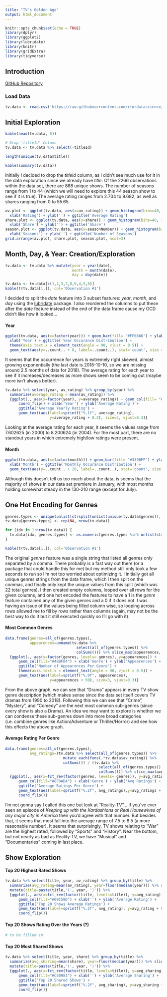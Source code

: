 ```yaml
---
title: "TV's Golden Age"
output: html_document
---
```


```r
knitr::opts_chunk$set(echo = TRUE)
library(dplyr)
library(ggplot2)
library(lubridate)
library(knitr)
library(gridExtra)
library(tidyverse)
```

## Introduction
[GitHub Repository](https://github.com/rfordatascience/tidytuesday/tree/master/data/2019/2019-01-08)


### Load Data
```r
tv.data <- read.csv('https://raw.githubusercontent.com/rfordatascience/tidytuesday/master/data/2019/2019-01-08/IMDb_Economist_tv_ratings.csv')
```


## Initial Exploration
```r
kable(head(tv.data, 5))

# Drop 'titleId' Column
tv.data <- tv.data %>% select(-titleId)

length(unique(tv.data$title))

kable(summary(tv.data))
```
Initially I decided to drop the *titleId* column, as I didn't see much use for it in the data exploration since we already have *title*. Of the 2266 observations within the data set, there are 868 unique shows. The number of seasons range from 1 to 44 (which we will need to explore this 44 season show to see if it is true). The average rating ranges from 2.704 to 9.682, as well as shares ranging from 0 to 55.65.

```r
av.plot <- ggplot(tv.data, aes(x=av_rating)) + geom_histogram(bins=40, fill="#DA0A0A") + 
  xlab('Rating') + ylab('') + ggtitle('Average Rating')
share.plot <- ggplot(tv.data, aes(x=share)) + geom_histogram(bins=40, fill="#09C517") + 
  xlab('Share') + ylab('') + ggtitle('Share')
season.plot <- ggplot(tv.data, aes(x=seasonNumber)) + geom_histogram(bins=40, fill="#0A75DA") + 
  xlab('Seasons') + ylab('') + ggtitle('Number of Seasons')
grid.arrange(av.plot, share.plot, season.plot, ncol=3)
```


## Month, Day, & Year: Creation/Exploration
```r
tv.data <- tv.data %>% mutate(year = year(date),
                              month = month(date),
                              day = day(date))

tv.data <- tv.data[c(1,2,3,7,8,9,4,5,6)]
kable(t(tv.data[1,]), col='Observation #1')
```
I decided to split the *date* feature into 3 subset features: *year*, *month*, and *day* using the [lubridate](https://lubridate.tidyverse.org/) package. I also reordered the columns to put these after the *date* feature instead of the end of the data frame cause my OCD didn't like how it looked... 

#### Year
```r
ggplot(tv.data, aes(x=factor(year))) + geom_bar(fill= "#FF6666") + ylab('Year Occurance') + 
  xlab('Year') + ggtitle('Year Occurance Distribution') + 
  theme(axis.text.x = element_text(angle = 90, vjust = 0.5)) + 
  geom_text(aes(y=..count.. + 8, label=..count..), stat='count', size = 3)
```

It seems that the occurrence for years is extremely right skewed, almost growing exponentially (the last date is 2018-10-10, so we are missing around 2.5 months of data for 2018). The average rating for each year to see if it increases/decreases as more shows seem to be coming out (maybe more isn't always better).

```r
tv.data %>% select(year, av_rating) %>% group_by(year) %>% 
  summarize(average_rating = mean(av_rating)) %>% 
  {ggplot(., aes(x=factor(year), y=average_rating)) + geom_col(fill= "#FF9333") + 
      coord_flip() + xlab('Year') + ylab('Average Rating') + 
      ggtitle('Average Yearly Rating') +
      geom_text(aes(label=sprintf("%.1f", average_rating), 
                    y=average_rating + 0.2), size=3, vjust=0.3)}
```

Looking at the average rating for each year, it seems the values range from 7.602625 (in 2000) to  8.200624 (in 2004). For the most part, there are no standout years in which extremely high/low ratings were present. 

#### Month
```r
ggplot(tv.data, aes(x=factor(month))) + geom_bar(fill= "#3396FF") + ylab('Month Occurance') + 
  xlab('Month') + ggtitle('Monthly Occurance Distribution') +
  geom_text(aes(y=..count.. + 20, label=..count..), stat='count', size = 4)
```

Although this doesn't tell us too much about the data, is seems that the majority of shows in our data set premiere in January, with most months holding somewhat steady in the 130-210 range (except for July). 


## One Hot Encoding for Genres
```r
genres.types <- unique(unlist(strsplit(unlist(unique(tv.data$genres)), ',')))
tv.data[genres.types] <- rep(NA, nrow(tv.data))

for (idx in 1:nrow(tv.data)) {
  tv.data[idx, genres.types] <- as.numeric(genres.types %in% unlist(strsplit(tv.data$genres[idx], ',')))
}

kable(t(tv.data[1,]), col='Observation #1')
```
The original *genres* feature was a single string that listed all genres only separated by a comma. There probably is a fast way out there (or a package that could handle this for me) but my method still only took a few seconds to run so I'm not too worried about optimizing it. I initially got all unique genres strings from the data frame, which I then split on the commas, and finally only kept the unique values from this split (which was 22 total genres). I then created empty columns, looped over all rows for the given columns, and one hot encoded the features to have a 1 is the *genre* feature contained any of the given genres and a 0 if it does not. I was having an issue of the values being filled column wise, so looping across rows allowed me to fill by rows rather than columns (again, may not be the best way to do it but it still executed quickly so I'll go with it).

#### Most Common Genres
```r
data.frame(genres=all_of(genres.types),
           appearences=unname(tv.data %>%
                                select(all_of(genres.types)) %>%
                                colSums())) %>% slice_max(appearences, n=length(genres.types)) %>%
  {ggplot(., aes(x=factor(genres, levels= genres), y=appearences)) +
      geom_col(fill="#48BF04") + xlab('Genre') + ylab('Appearences') +
      ggtitle('Number of Appearences Per Genre') +
      theme(axis.text.x = element_text(angle = 90, vjust = 0.5)) +
      geom_text(aes(label=sprintf("%.0f", appearences),
                    y=appearences + 50), size=3, vjust=0.3)}
```

From the above graph, we can see that "Drama" appears in every TV show genre description (which makes sense since the data set itself covers TV dramas from 1990 to 2018). Following this we can see that "Crime", "Mystery", and "Comedy" are the next most common sub-genres (since every show is also a Drama). An idea we may want to explore is whether we can condense these sub-genres down into more broad categories (i.e. combine genres like Action/Adventure or Thriller/Horror) and see how this effects the above graph.

#### Average Rating Per Genre
```r
data.frame(genres=all_of(genres.types),
           avg_ratings=(tv.data %>% select(all_of(genres.types)) %>%
                          mutate_each(funs(.*tv.data$av_rating)) %>%
                          colSums()) / (tv.data %>% 
                                          select(all_of(genres.types)) %>%
                                          colSums())) %>% slice_max(avg_ratings, n=length(genres.types)) %>% 
  {ggplot(., aes(x=fct_rev(factor(genres, levels= genres)), y=avg_ratings)) +
      geom_col(fill="#8F0ADA") + xlab('Genre') + ylab('Avg Ratings') +
      ggtitle('Average Ratings Per Genre') +
      geom_text(aes(label=sprintf("%.2f", avg_ratings),y=avg_ratings + 0.25), size=3, vjust=0.3) +
      coord_flip()}
```

I'm not gonna say I called this one but look at "Reality-TV"... If you've ever seen an episode of *Keeping up with the Kardashians* or *Real Housewives of any major city in America* then you'd agree with that number. But besides that, it seems that most fall into the average range of 7.5 to 8.5 (a more reasonable number). It seems that surprisingly, TV shows relating to "War" are the highest rated, followed by "Sports" and "History". Near the bottom, but not nearly as bad as Reality-TV, we have "Musical" and "Documentaries" coming in last place.


## Show Exploration

#### Top 20 Highest Rated Shows
```r
tv.data %>% select(title, year, av_rating) %>% group_by(title) %>% 
  summarize(avg_rating=mean(av_rating), year=floor(median(year))) %>% slice_max(avg_rating, n=20) %>% 
  mutate(title=paste(title,'(', year, ')')) %>%
  {ggplot(., aes(x=fct_rev(factor(title, levels=title)), y=avg_rating)) +
      geom_col(fill="#09C59D") + xlab('') + ylab('Average Rating') +
      ggtitle('Top 20 Shows Average Ratings') +
      geom_text(aes(label=sprintf("%.2f", avg_rating), y=avg_rating + 0.3), size=3, vjust=0.3) +
      coord_flip()}
```

#### Top 20 Shows Rating Over the Years (?)
```r
# to be filled in
```


#### Top 20 Most Shared Shows
```r
tv.data %>% select(title, year, share) %>% group_by(title) %>% 
  summarize(avg_sharing=mean(share), year=floor(median(year))) %>% slice_max(avg_sharing, n=20) %>% 
  mutate(title=paste(title,'(', year, ')')) %>%
  {ggplot(., aes(x=fct_rev(factor(title, levels=title)), y=avg_sharing)) +
      geom_col(fill="#C50981") + xlab('') + ylab('Average Sharing') +
      ggtitle('Top 20 Shared Shows') +
      geom_text(aes(label=sprintf("%.2f", avg_sharing), y=avg_sharing + 1.2), size=3, vjust=0.3) +
      coord_flip()}
```






